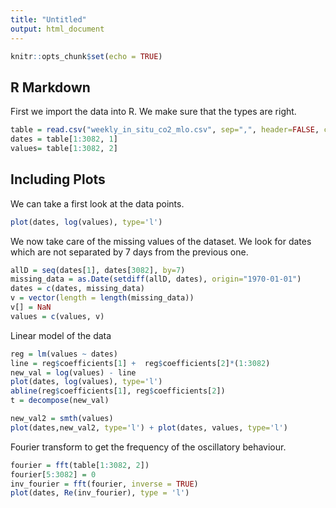 ```yaml
---
title: "Untitled"
output: html_document
---
```


```r
knitr::opts_chunk$set(echo = TRUE)
```

## R Markdown

First we import the data into R. We make sure that the types are right.

```r
table = read.csv("weekly_in_situ_co2_mlo.csv", sep=",", header=FALSE, col.names=c('Date', 'CO2 Concentration'), colClasses=c('Date', 'numeric'))
dates = table[1:3082, 1]
values= table[1:3082, 2]
```

## Including Plots

We can take a first look at the data points.

```r
plot(dates, log(values), type='l')
```
We now take care of the missing values of the dataset. We look for dates which are not separated by 7 days from the previous one.

```r
allD = seq(dates[1], dates[3082], by=7)
missing_data = as.Date(setdiff(allD, dates), origin="1970-01-01")
dates = c(dates, missing_data)
v = vector(length = length(missing_data))
v[] = NaN
values = c(values, v)
```

Linear model of the data
```r
reg = lm(values ~ dates)
line = reg$coefficients[1] +  reg$coefficients[2]*(1:3082)
new_val = log(values) - line
plot(dates, log(values), type='l')
abline(reg$coefficients[1], reg$coefficients[2])
t = decompose(new_val)
```

```r
new_val2 = smth(values)
plot(dates,new_val2, type='l') + plot(dates, values, type='l')

```

Fourier transform to get the frequency of the oscillatory behaviour. 
```r
fourier = fft(table[1:3082, 2])
fourier[5:3082] = 0
inv_fourier = fft(fourier, inverse = TRUE)
plot(dates, Re(inv_fourier), type = 'l')
```